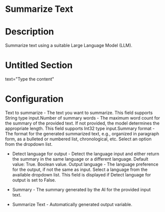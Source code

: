 ﻿#  Summarize Text

# Description

Summarize text using a suitable Large Language Model (LLM).

# Untitled Section

text="Type the content"

# Configuration

Text to summarize - The text you want to summarize. This field supports String type input.Number of summary words - The maximum word
                        count for the summary of the provided text. If not provided, the model
                        determines the appropriate length. This field supports
                            Int32 type input.Summary format - The format for the generated summarized text, e.g.,
                        organized in paragraph form, as a bulleted or numbered list, chronological,
                        etc. Select an option from the dropdown list.







* Detect language for output - Detect the language input and either return the summary in the same language or a different language. Default value: True. Boolean value. Output language - The language preference for the output, if not the same as input. Select a language from the available dropdown list. This field is displayed if Detect language for output is set to False.



* Summary - The summary generated by the AI for the provided input text.
* Summarize Text - Automatically generated output variable.
